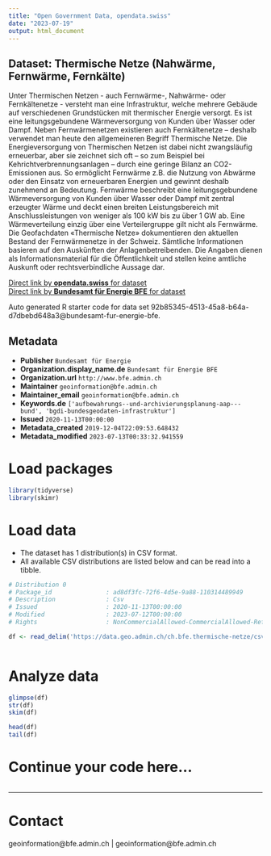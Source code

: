 ```yaml
---
title: "Open Government Data, opendata.swiss"
date: "2023-07-19"
output: html_document
---
```


## Dataset: Thermische Netze (Nahwärme, Fernwärme, Fernkälte)

Unter Thermischen Netzen - auch Fernwärme-, Nahwärme- oder Fernkältenetze - versteht man eine Infrastruktur, welche mehrere Gebäude auf verschiedenen Grundstücken mit thermischer Energie versorgt. Es ist eine leitungsgebundene Wärmeversorgung von Kunden über Wasser oder Dampf. Neben Fernwärmenetzen existieren auch Fernkältenetze – deshalb verwendet man heute den allgemeineren Begriff Thermische Netze. Die Energieversorgung von Thermischen Netzen ist dabei nicht zwangsläufig erneuerbar, aber sie zeichnet sich oft – so zum Beispiel bei Kehrichtverbrennungsanlagen – durch eine geringe Bilanz an CO2-Emissionen aus. So ermöglicht Fernwärme z.B. die Nutzung von Abwärme oder den Einsatz von erneuerbaren Energien und gewinnt deshalb zunehmend an Bedeutung. Fernwärme beschreibt eine leitungsgebundene Wärmeversorgung von Kunden über Wasser oder Dampf mit zentral erzeugter Wärme und deckt einen breiten Leistungsbereich mit Anschlussleistungen von weniger als 100 kW bis zu über 1 GW ab. Eine Wärmeverteilung einzig über eine Verteilergruppe gilt nicht als Fernwärme. Die Geofachdaten «Thermische Netze» dokumentieren den aktuellen Bestand der Fernwärmenetze in der Schweiz. Sämtliche Informationen basieren auf den Auskünften der Anlagenbetreibenden. Die Angaben dienen als Informationsmaterial für die Öffentlichkeit und stellen keine amtliche Auskunft oder rechtsverbindliche Aussage dar.

[Direct link by **opendata.swiss** for dataset](https://opendata.swiss/de/dataset/thermische-netze-nahwarme-fernwarme-fernkalte)<br>
[Direct link by **Bundesamt für Energie BFE** for dataset](https://www.bfe.admin.ch/thermische-netze)

Auto generated R starter code for data set 92b85345-4513-45a8-b64a-d7dbebd648a3@bundesamt-fur-energie-bfe.

## Metadata

- **Publisher** `Bundesamt für Energie`
- **Organization.display_name.de** `Bundesamt für Energie BFE`
- **Organization.url** `http://www.bfe.admin.ch`
- **Maintainer** `geoinformation@bfe.admin.ch`
- **Maintainer_email** `geoinformation@bfe.admin.ch`
- **Keywords.de** `['aufbewahrungs--und-archivierungsplanung-aap---bund', 'bgdi-bundesgeodaten-infrastruktur']`
- **Issued** `2020-11-13T00:00:00`
- **Metadata_created** `2019-12-04T22:09:53.648432`
- **Metadata_modified** `2023-07-13T00:33:32.941559`


# Load packages

```r

library(tidyverse)
library(skimr)

```

# Load data

-   The dataset has 1 distribution(s) in CSV format.
-   All available CSV distributions are listed below and can be read into a tibble.

```r

# Distribution 0
# Package_id               : ad8df3fc-72f6-4d5e-9a88-110314489949
# Description              : Csv
# Issued                   : 2020-11-13T00:00:00
# Modified                 : 2023-07-12T00:00:00
# Rights                   : NonCommercialAllowed-CommercialAllowed-ReferenceRequired

df <- read_delim('https://data.geo.admin.ch/ch.bfe.thermische-netze/csv/2056/ch.bfe.thermische-netze.zip')



```

# Analyze data

```r

glimpse(df)
str(df)
skim(df)

head(df)
tail(df)

```

# Continue your code here...

```r

```

------------------------------------------------------------------------

# Contact

geoinformation@bfe.admin.ch | geoinformation@bfe.admin.ch
